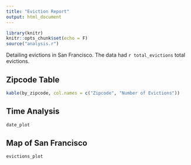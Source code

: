 ```yaml
---
title: "Eviction Report"
output: html_document
---
```


```r
library(knitr)
knitr::opts_chunk$set(echo = F)
source("analysis.r")
```
Detailing evictions in San Francisco. The data had `r total_evictions` total 
evictions. 

## Zipcode Table

```r
kable(by_zipcode, col.names = c("Zipcode", "Number of Evictions"))

```

## Time Analysis

```r
date_plot
```


## Map of San Francisco

```r
evictions_plot
```